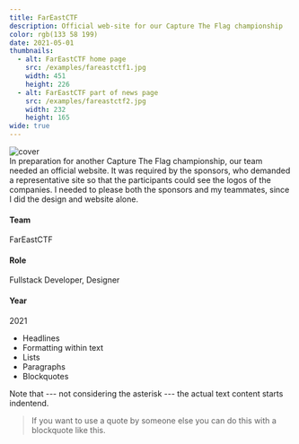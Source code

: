 ```yaml
---
title: FarEastCTF
description: Official web-site for our Capture The Flag championship
color: rgb(133 58 199)
date: 2021-05-01
thumbnails:
  - alt: FarEastCTF home page
    src: /examples/fareastctf1.jpg
    width: 451
    height: 226
  - alt: FarEastCTF part of news page
    src: /examples/fareastctf2.jpg
    width: 232
    height: 165
wide: true
---
```


<Image src="/fareastctf/cover.png" alt="cover" width={1120} height={876} />

<Section title="FarEast CTF" description="Project" >
In preparation for another Capture The Flag championship,
our team needed an official website.
It was required by the sponsors,
who demanded a representative site
so that the participants could see the logos of the companies.
I needed to please both the sponsors and my teammates,
since I did the design and website alone.

#### Team
FarEastCTF

#### Role
Fullstack Developer, Designer

#### Year
2021
</Section>



* Headlines
* Formatting within text
* Lists
* Paragraphs
* Blockquotes

Note that --- not considering the asterisk --- the actual text
content starts indentend.

> If you want to use a quote by someone else you can do this with a 
> blockquote like this.